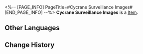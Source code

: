 <%-- [PAGE_INFO]
PageTitle=#Cycrane Surveillance Images#
[END_PAGE_INFO] --%>
{{Item Infobox
|title       = Cycrane Surveillance Images
|id          = 140130
|image       = Item Cycrane Surveillance Images.png
|type        = 
|invCategory = Missions
|rarity      = 3
|effect      = 
|description = A picture of the lane taken by the cycrane. Starskiffs fly to and fro within the lane. The offending starskiff tried to hide within the traffic, only to expose itself.
}}
'''Cycrane Surveillance Images''' is a [[Item]].

==Other Languages==
{{Other Languages
|en   = Cycrane Surveillance Images
|zhs  = 机巧鸟监控照片
|zht  = 機巧鳥監視器照片
|ja   = 機巧鳥監視カメラの写真
|ko   = 기계새의 감시카메라 사진
|es   = Imágenes tomadas por la robogrulla
|fr   = Images de surveillance de mécagrue
|ru   = Изображения с камер наблюдения робоптахи
|th   = ภาพจากกล้องของนกสมองกล
|vi   = Hình Ảnh Từ Camera Của Chim Robot
|de   = Überwachungsvideo von Mechakranich
|id   = Foto Pengamatan Burung Pengintai
|pt   = Imagens de Vigilância da MechAve
}}

==Change History==
{{Change History|2.0}}